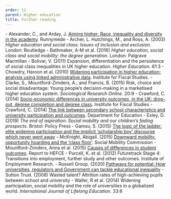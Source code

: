 ```yaml
---
order: 12
parent: Higher education
title: Further reading
---
```


<FurtherReading>
  - Alexander, C., and Arday, J. <a href="https://www.runnymedetrust.org/uploads/Aiming%20Higher.pdf">Aiming higher: Race, inequality and diversity in the academy</a>. Runnymede
  - Archer, L. Hutchings, M., and Ross, A. (2003) <i>Higher education and social class: Issues of inclusion and exclusion</i>. London: Routledge
  - Bathmaker, A-M et al. (2016) <i>Higher education, social class and social mobility: the degree generation</i>. London: Palgrave Macmillan
  - Bolivar, V. (2011) Expansion, differentiation and the persistence of social class inequalities in UK higher education. <i>Higher Education</i>. 61:3
  - Chowdry, Haroon et al. (2010) <a href="https://www.ifs.org.uk/wps/wp1004.pdf">Widening participation in higher education: analysis using linked administrative data</a>. Institute for Fiscal Studies.
  - Clarke, S., Mountford-Zimders, A., and Francis, B. (2015) Risk, choice and social disadvantage: Young people’s decision-making in a marketised higher education system. <i>Sociological Research Online</i>. 20:9
  - Crawford, C. (2014) <a href="https://www.ifs.org.uk/uploads/publications/wps/WP201431.pdf">Socio-economic differences in university outcomes  in the UK: drop-out, degree completion and degree class</a>. Institute for Fiscal Studies
  - Crawford, C. (2014) <a href="https://pdfs.semanticscholar.org/bf27/bc2414a0cfa612d2d6b85d64d00d9ddbe19b.pdf">The link between secondary school characteristics and university participation and outcomes</a>. Department for Education
  - Exley, D.  (2019) <i>The end of aspiration: Social mobility and our children’s fading prospects</i>. Bristol: Policy Press
  - Gamsu, S. (2015) <a href="https://solgamsu.wordpress.com/2015/06/16/the-logic-of-the-ladder-elite-widening-participation-and-the-implicit-scholarship-boy-discourse-which-never-went-away/">The logic of the ladder: elite widening participation and the implicit ‘scholarship boy’ discourse which never went away</a>
  - McKnight, Abigail. (2015) <a href="https://dera.ioe.ac.uk/23370/1/Downward_mobility_opportunity_hoarding_and_the_glass_floor.pdf">Downward mobility, opportunity hoarding and the ‘class floor’</a>. Social Mobility Commission
  - Mountford-Zimders, Anna et al. (2015) <a href="https://dera.ioe.ac.uk/23653/1/HEFCE2015_diffout.pdf">Causes of differences in student outcomes</a>. Report to HEFCE
  - Purcell, K. et al. (2012) Futuretrack Stage 4: Transitions into employment, further study and other outcomes. Institute of Employment Research.
  - Russell Group. (2020) <a href="https://russellgroup.ac.uk/policy/publications/pathways-for-potential-how-universities-regulators-and-government-can-tackle-educational-inequality/">Pathways for potential: How universities, regulators and Government can tackle educational inequality</a>
  - Sutton Trust. (2008) Wasted talent? Attrition rates of high-achieving pupils between school and university
  - Waller, R et al. (2014) Widening participation, social mobility and the role of universities in a globalized world. <i>International Journal of Lifelong Education</i>. 33:6
</FurtherReading>